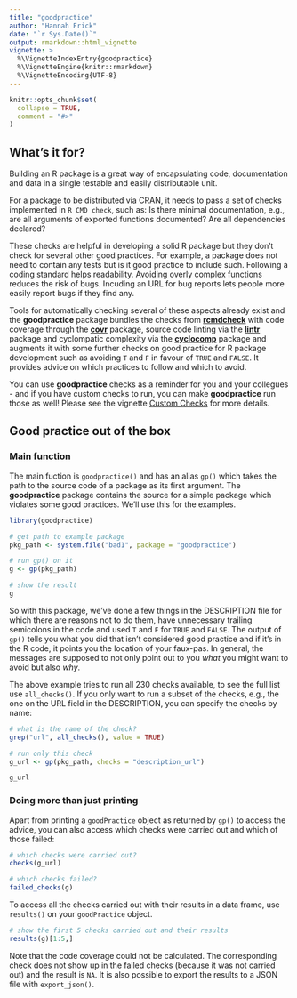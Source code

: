 ```yaml
---
title: "goodpractice"
author: "Hannah Frick"
date: "`r Sys.Date()`"
output: rmarkdown::html_vignette
vignette: >
  %\VignetteIndexEntry{goodpractice}
  %\VignetteEngine{knitr::rmarkdown}
  %\VignetteEncoding{UTF-8}
---
```


```r
knitr::opts_chunk$set(
  collapse = TRUE,
  comment = "#>"
)
```

## What's it for?

Building an R package is a great way of encapsulating code, documentation and data in a single testable and easily distributable unit.

For a package to be distributed via CRAN, it needs to pass a set of checks implemented in `R CMD check`, such as: Is there minimal documentation, e.g., are all arguments of exported functions documented? Are all dependencies declared?

These checks are helpful in developing a solid R package but they don't check for several other good practices. For example, a package does not need to contain any tests but is it good practice to include such. Following a coding standard helps readability. Avoiding overly complex functions reduces the risk of bugs. Incuding an URL for bug reports lets people more easily report bugs if they find any. 

Tools for automatically checking several of these aspects already exist and the **goodpractice** package bundles the checks from [**rcmdcheck**](https://cran.r-project.org/package=rcmdcheck) with code coverage through the [**covr**](https://cran.r-project.org/package=covr) package, source code linting via the [**lintr**](https://cran.r-project.org/package=lintr) package and cyclompatic complexity via the [**cyclocomp**](https://cran.r-project.org/package=cyclocomp) package and augments it with some further checks on good practice for R package development such as avoiding `T` and `F` in favour of `TRUE` and `FALSE`. It provides advice on which practices to follow and which to avoid.

You can use **goodpractice** checks as a reminder for you and your collegues - and if you have custom checks to run, you can make **goodpractice** run those as well! Please see the vignette [Custom Checks](https://mangothecat.github.io/goodpractice/articles/custom_checks.html) for more details.


## Good practice out of the box

### Main function

The main fuction is `goodpractice()` and has an alias `gp()` which takes the path to the source code of a package as its first argument. The **goodpractice** package contains the source for a simple package which violates some good practices. We'll use this for the examples.

```r
library(goodpractice)

# get path to example package
pkg_path <- system.file("bad1", package = "goodpractice")

# run gp() on it
g <- gp(pkg_path)

# show the result
g
```

So with this package, we've done a few things in the DESCRIPTION file for which there are reasons not to do them, have unnecessary trailing semicolons in the code and used `T` and `F` for `TRUE` and `FALSE`. The output of `gp()` tells you what you did that isn't considered good practice and if it's in the R code, it points you the location of your faux-pas. In general, the messages are supposed to not only point out to you _what_ you might want to avoid but also _why_.


The above example tries to run all 230 checks available, to see the full list use `all_checks()`. If you only want to run a subset of the checks, e.g., the one on the URL field in the DESCRIPTION, you can specify the checks by name:

```r
# what is the name of the check?
grep("url", all_checks(), value = TRUE)

# run only this check
g_url <- gp(pkg_path, checks = "description_url")

g_url
```

### Doing more than just printing

Apart from printing a `goodPractice` object as returned by `gp()` to access the advice, you can also access which checks were carried out and which of those failed:

```r
# which checks were carried out?
checks(g_url)

# which checks failed?
failed_checks(g)
```

To access all the checks carried out with their results in a data frame, use `results()` on your `goodPractice` object.

```r
# show the first 5 checks carried out and their results
results(g)[1:5,]
```

Note that the code coverage could not be calculated. The corresponding check does not show up in the failed checks (because it was not carried out) and the result is `NA`. It is also possible to export the results to a JSON file with `export_json()`.